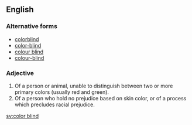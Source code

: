 ==English==

===Alternative forms===
* [[colorblind]]
* [[color-blind]]
* [[colour blind]]
* [[colour-blind]]

===Adjective===
{{en-adj|head=[[color]] [[blind]]}}

# Of a person or animal, unable to distinguish between two or more primary colors (usually red and green).
# Of a person who hold no prejudice based on skin color, or of a process which precludes racial prejudice.

[[sv:color blind]]